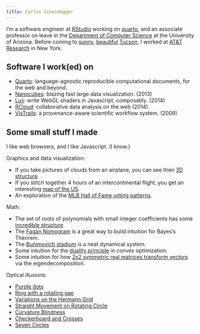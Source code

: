 ```yaml
---
title: Carlos Scheidegger
---
```


I'm a software engineer at [RStudio](https://rstudio.com) working on [quarto](https://quarto.org), and an associate professor on leave in the [Department of Computer Science](https://www.cs.arizona.edu) at the University of Arizona.  Before coming to [sunny](https://www.flickr.com/photos/cscheid/16014561642/in/dateposted-public/), [beautiful](https://twitter.com/scheidegger/status/655907096991371264) [Tucson](https://www.flickr.com/photos/cscheid/16015254715/in/dateposted-public/), I worked at [AT&T Research](https://www.research.att.com) in New York.


## Software I work(ed) on

* [Quarto](https://quarto.org): language-agnostic reproducible computational documents, for the web and beyond.
* [Nanocubes](https://nanocubes.net): blazing fast large data visualization. (2013)
* [Lux](https://github.com/cscheid/lux/): write WebGL shaders in Javascript, composably. (2014)
* [RCloud](https://github.com/att/rcloud): collaborative data analysis on the web (2014).
* [VisTrails](https://www.vistrails.org): a provenance-aware scientific workflow system. (2009)


## Some small stuff I made

I like web browsers, and I like Javascript. (I know.)

Graphics and data visualization:

* If you take pictures of clouds from an airplane, you can see their [3D structure](http://cscheid.net/to/clouds.html).
* If you stitch together 4 hours of an intercontinental flight, you get an interesting [map of the US](https://cscheid.net/static/windowseat).
* An exploration of the [MLB Hall of Fame voting patterns](http://cscheid.net/static/mlb-hall-of-fame-voting/).

Math:

* The set of roots of polynomials with small integer coefficients has some [incredible structure](http://cscheid.github.io/lux/demos/beauty_of_roots/beauty_of_roots.html)
* The [Fagan Nomogram](https://cscheid.net/projects/fagan_nomogram/) is a great way to build intuition for Bayes’s Theorem.
* The [Bunimovich stadium](https://cscheid.net/projects/bunimovich_stadium/) is a neat dynamical system.
* Some intuition for the [duality principle](https://cscheid.net/writing/data_science/duality.html) in convex optimization.
* Some intuition for how [2x2 symmetric real matrices transform vectors](https://cscheid.net/courses/fal16/cs444/lectures/lecture15/eigenvectors.html) via the eigendecomposition.

Optical illusions:

* [Purple dots](https://cscheid.net/projects/illusions/purple-dots/)
* [Ring with a rotating gap](https://cscheid.net/projects/illusions/ring-gap/)
* [Variations on the Hermann Grid](https://cscheid.net/projects/illusions/variations-on-the-hermann-grid/)
* [Straight Movement on Rotating Circle](https://cscheid.net/projects/illusions/straight-movement-on-circle/)
* [Curvature Blindness](/hacks/curvature-blindness.qmd)
* [Checkerboard and Crosses](https://cscheid.net/projects/illusions/checkerboard-crosses/)
* [Seven Circles](https://cscheid.net/projects/illusions/seven-circles/)
